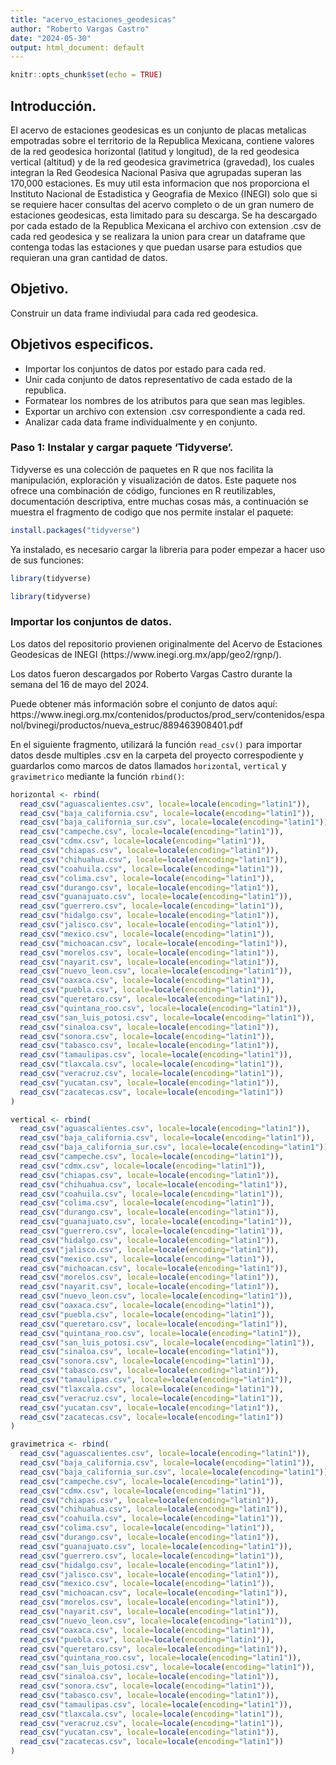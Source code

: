 ```yaml
---
title: "acervo_estaciones_geodesicas"
author: "Roberto Vargas Castro"
date: "2024-05-30"
output: html_document: default
---
```


```r
knitr::opts_chunk$set(echo = TRUE)
```

## Introducción.

  El acervo de estaciones geodesicas es un conjunto de placas metalicas empotradas sobre el territorio de la Republica Mexicana, contiene valores de la red geodesica horizontal (latitud y longitud), de la red geodesica vertical (altitud) y de la red geodesica gravimetrica (gravedad), los cuales integran la Red Geodesica Nacional Pasiva que agrupadas superan las 170,000 estaciones. Es muy util esta informacion que nos proporciona el Instituto Nacional de Estadistica y Geografia de Mexico (INEGI) solo que si se requiere hacer consultas del acervo completo o de un gran numero de estaciones geodesicas, esta limitado para su descarga. 
  Se ha descargado por cada estado de la Republica Mexicana el archivo con extension .csv de cada red geodesica y se realizara la union para crear un dataframe que contenga todas las estaciones y que puedan usarse para estudios que requieran una gran cantidad de datos.
  
## Objetivo.

  Construir un data frame indiviudal para cada red geodesica.
  
## Objetivos especificos.

  * Importar los conjuntos de datos por estado para cada red.
  * Unir cada conjunto de datos representativo de cada estado de la republica.
  * Formatear los nombres de los atributos para que sean mas legibles.
  * Exportar un archivo con extension .csv correspondiente a cada red.
  * Analizar cada data frame individualmente y en conjunto.
  
### Paso 1: Instalar y cargar paquete 'Tidyverse'.

  Tidyverse es una colección de paquetes en R que nos facilita la manipulación, exploración y visualización de datos. Este paquete nos ofrece una combinación de código, funciones en R reutilizables, documentación descriptiva, entre muchas cosas más, a continuación se muestra el fragmento de codigo que nos permite instalar el paquete:

```r
install.packages("tidyverse")
```

  Ya instalado, es necesario cargar la libreria para poder empezar a hacer uso de sus funciones:

```r
library(tidyverse)
```

```r
library(tidyverse)
```

### Importar los conjuntos de datos.

  Los datos del repositorio provienen originalmente del Acervo de Estaciones Geodesicas de INEGI (https://www.inegi.org.mx/app/geo2/rgnp/).

  Los datos fueron descargados por Roberto Vargas Castro durante la semana del 16 de mayo del 2024.
  
  Puede obtener más información sobre el conjunto de datos aquí:
https://www.inegi.org.mx/contenidos/productos/prod_serv/contenidos/espanol/bvinegi/productos/nueva_estruc/889463908401.pdf

  En el siguiente fragmento, utilizará la función `read_csv()` para importar datos desde multiples .csv en la carpeta del proyecto correspodiente y guardarlos como marcos de datos llamados `horizontal`, `vertical` y `gravimetrico` mediante la función `rbind()`:

```r

horizontal <- rbind(
  read_csv("aguascalientes.csv", locale=locale(encoding="latin1")),
  read_csv("baja_california.csv", locale=locale(encoding="latin1")),
  read_csv("baja_california_sur.csv", locale=locale(encoding="latin1")),
  read_csv("campeche.csv", locale=locale(encoding="latin1")),
  read_csv("cdmx.csv", locale=locale(encoding="latin1")),
  read_csv("chiapas.csv", locale=locale(encoding="latin1")),
  read_csv("chihuahua.csv", locale=locale(encoding="latin1")),
  read_csv("coahuila.csv", locale=locale(encoding="latin1")),
  read_csv("colima.csv", locale=locale(encoding="latin1")),
  read_csv("durango.csv", locale=locale(encoding="latin1")),
  read_csv("guanajuato.csv", locale=locale(encoding="latin1")),
  read_csv("guerrero.csv", locale=locale(encoding="latin1")),
  read_csv("hidalgo.csv", locale=locale(encoding="latin1")),
  read_csv("jalisco.csv", locale=locale(encoding="latin1")),
  read_csv("mexico.csv", locale=locale(encoding="latin1")),
  read_csv("michoacan.csv", locale=locale(encoding="latin1")),
  read_csv("morelos.csv", locale=locale(encoding="latin1")),
  read_csv("nayarit.csv", locale=locale(encoding="latin1")),
  read_csv("nuevo_leon.csv", locale=locale(encoding="latin1")),
  read_csv("oaxaca.csv", locale=locale(encoding="latin1")),
  read_csv("puebla.csv", locale=locale(encoding="latin1")),
  read_csv("queretaro.csv", locale=locale(encoding="latin1")),
  read_csv("quintana_roo.csv", locale=locale(encoding="latin1")),
  read_csv("san_luis_potosi.csv", locale=locale(encoding="latin1")),
  read_csv("sinaloa.csv", locale=locale(encoding="latin1")),
  read_csv("sonora.csv", locale=locale(encoding="latin1")),
  read_csv("tabasco.csv", locale=locale(encoding="latin1")),
  read_csv("tamaulipas.csv", locale=locale(encoding="latin1")),
  read_csv("tlaxcala.csv", locale=locale(encoding="latin1")),
  read_csv("veracruz.csv", locale=locale(encoding="latin1")),
  read_csv("yucatan.csv", locale=locale(encoding="latin1")),
  read_csv("zacatecas.csv", locale=locale(encoding="latin1"))
)
```
```r

vertical <- rbind(
  read_csv("aguascalientes.csv", locale=locale(encoding="latin1")),
  read_csv("baja_california.csv", locale=locale(encoding="latin1")),
  read_csv("baja_california_sur.csv", locale=locale(encoding="latin1")),
  read_csv("campeche.csv", locale=locale(encoding="latin1")),
  read_csv("cdmx.csv", locale=locale(encoding="latin1")),
  read_csv("chiapas.csv", locale=locale(encoding="latin1")),
  read_csv("chihuahua.csv", locale=locale(encoding="latin1")),
  read_csv("coahuila.csv", locale=locale(encoding="latin1")),
  read_csv("colima.csv", locale=locale(encoding="latin1")),
  read_csv("durango.csv", locale=locale(encoding="latin1")),
  read_csv("guanajuato.csv", locale=locale(encoding="latin1")),
  read_csv("guerrero.csv", locale=locale(encoding="latin1")),
  read_csv("hidalgo.csv", locale=locale(encoding="latin1")),
  read_csv("jalisco.csv", locale=locale(encoding="latin1")),
  read_csv("mexico.csv", locale=locale(encoding="latin1")),
  read_csv("michoacan.csv", locale=locale(encoding="latin1")),
  read_csv("morelos.csv", locale=locale(encoding="latin1")),
  read_csv("nayarit.csv", locale=locale(encoding="latin1")),
  read_csv("nuevo_leon.csv", locale=locale(encoding="latin1")),
  read_csv("oaxaca.csv", locale=locale(encoding="latin1")),
  read_csv("puebla.csv", locale=locale(encoding="latin1")),
  read_csv("queretaro.csv", locale=locale(encoding="latin1")),
  read_csv("quintana_roo.csv", locale=locale(encoding="latin1")),
  read_csv("san_luis_potosi.csv", locale=locale(encoding="latin1")),
  read_csv("sinaloa.csv", locale=locale(encoding="latin1")),
  read_csv("sonora.csv", locale=locale(encoding="latin1")),
  read_csv("tabasco.csv", locale=locale(encoding="latin1")),
  read_csv("tamaulipas.csv", locale=locale(encoding="latin1")),
  read_csv("tlaxcala.csv", locale=locale(encoding="latin1")),
  read_csv("veracruz.csv", locale=locale(encoding="latin1")),
  read_csv("yucatan.csv", locale=locale(encoding="latin1")),
  read_csv("zacatecas.csv", locale=locale(encoding="latin1"))
)
```
```r

gravimetrica <- rbind(
  read_csv("aguascalientes.csv", locale=locale(encoding="latin1")),
  read_csv("baja_california.csv", locale=locale(encoding="latin1")),
  read_csv("baja_california_sur.csv", locale=locale(encoding="latin1")),
  read_csv("campeche.csv", locale=locale(encoding="latin1")),
  read_csv("cdmx.csv", locale=locale(encoding="latin1")),
  read_csv("chiapas.csv", locale=locale(encoding="latin1")),
  read_csv("chihuahua.csv", locale=locale(encoding="latin1")),
  read_csv("coahuila.csv", locale=locale(encoding="latin1")),
  read_csv("colima.csv", locale=locale(encoding="latin1")),
  read_csv("durango.csv", locale=locale(encoding="latin1")),
  read_csv("guanajuato.csv", locale=locale(encoding="latin1")),
  read_csv("guerrero.csv", locale=locale(encoding="latin1")),
  read_csv("hidalgo.csv", locale=locale(encoding="latin1")),
  read_csv("jalisco.csv", locale=locale(encoding="latin1")),
  read_csv("mexico.csv", locale=locale(encoding="latin1")),
  read_csv("michoacan.csv", locale=locale(encoding="latin1")),
  read_csv("morelos.csv", locale=locale(encoding="latin1")),
  read_csv("nayarit.csv", locale=locale(encoding="latin1")),
  read_csv("nuevo_leon.csv", locale=locale(encoding="latin1")),
  read_csv("oaxaca.csv", locale=locale(encoding="latin1")),
  read_csv("puebla.csv", locale=locale(encoding="latin1")),
  read_csv("queretaro.csv", locale=locale(encoding="latin1")),
  read_csv("quintana_roo.csv", locale=locale(encoding="latin1")),
  read_csv("san_luis_potosi.csv", locale=locale(encoding="latin1")),
  read_csv("sinaloa.csv", locale=locale(encoding="latin1")),
  read_csv("sonora.csv", locale=locale(encoding="latin1")),
  read_csv("tabasco.csv", locale=locale(encoding="latin1")),
  read_csv("tamaulipas.csv", locale=locale(encoding="latin1")),
  read_csv("tlaxcala.csv", locale=locale(encoding="latin1")),
  read_csv("veracruz.csv", locale=locale(encoding="latin1")),
  read_csv("yucatan.csv", locale=locale(encoding="latin1")),
  read_csv("zacatecas.csv", locale=locale(encoding="latin1"))
)
```
